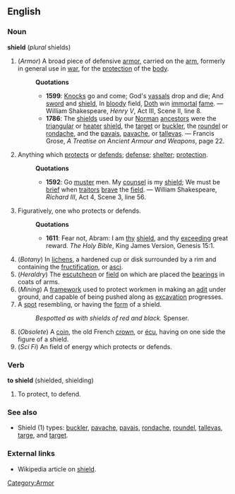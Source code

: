 ==English==
===Noun===
'''shield''' (''plural'' shields)
#(''Armor'') [[Category:Armor]] A broad piece of defensive [[armor]], carried on the [[arm]], formerly in general use in [[war]], for the [[protection]] of the [[body]].
#:'''Quotations'''
#:*'''1599''': [[Knock]]s go and come; God's [[vassal]]s drop and die; And [[sword]] and [[shield]], In [[bloody]] field, [[Doth]] win [[immortal]] [[fame]]. &mdash; William Shakespeare, ''Henry V'', Act III, Scene II, line 8.
#:*'''1786''': The [[shield]]s used by our [[Norman]] [[ancestor]]s were the [[triangular]] or [[heater]] [[shield]], the [[target]] or [[buckler]], the [[roundel]] or [[rondache]], and the [[pavais]], [[pavache]], or [[tallevas]]. &mdash; Francis Grose, ''A Treatise on Ancient Armour and Weapons'', page 22.
# Anything which [[protect]]s or [[defend]]s; [[defense]]; [[shelter]]; [[protection]].
#:'''Quotations'''
#:*'''1592''': Go [[muster]] men. My [[counsel]] is my [[shield]]; We must be [[brief]] when [[traitor]]s [[brave]] the [[field]]. &mdash; William Shakespeare, ''Richard III'', Act 4, Scene 3, line 56.
# Figuratively, one who protects or defends.
#:'''Quotations'''
#:*'''1611''': Fear not, Abram: I am [[thy]] [[shield]], and thy [[exceeding]] great reward. ''The Holy Bible'', King James Version, Genesis 15:1.
#(''Botany'') In [[lichen]]s, a hardened cup or disk surrounded by a rim and containing the [[fructification]], or [[asci]].
#(''Heraldry'') The [[escutcheon]] or [[field]] on which are placed the [[bearing]]s in coats of arms. 
#(''Mining'') A [[framework]] used to protect workmen in making an [[adit]] under ground, and capable of being pushed along as [[excavation]] progresses.
# A [[spot]] resembling, or having the [[form]] of a shield.
#:''Bespotted as with shields of red and black.'' Spenser.
#(''Obsolete'') A [[coin]], the old French [[crown]], or [[écu]], having on one side the figure of a shield.
#(''Sci Fi'') An field of energy which protects or defends.
===Verb===
'''to shield''' (shielded, shielding)
# To protect, to defend.
===See also===
* Shield (1) types: [[buckler]], [[pavache]], [[pavais]], [[rondache]], [[roundel]], [[tallevas]], [[targe]], and [[target]].
===External links===
*Wikipedia article on [[w:shield|shield]].